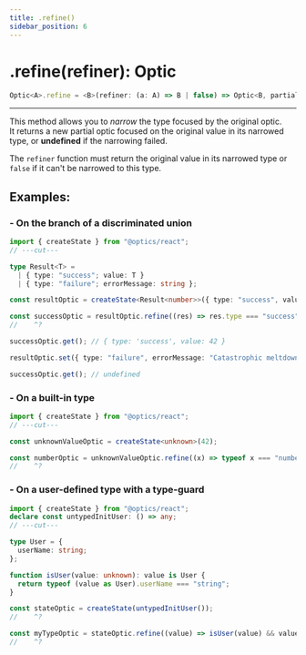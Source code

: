 ```yaml
---
title: .refine()
sidebar_position: 6
---
```


# .refine(refiner): Optic

```ts
Optic<A>.refine = <B>(refiner: (a: A) => B | false) => Optic<B, partial>;
```

---

This method allows you to _narrow_ the type focused by the original optic.  
It returns a new partial optic focused on the original value in its narrowed type, or **undefined** if the narrowing failed.

The `refiner` function must return the original value in its narrowed type or `false` if it can't be narrowed to this type.

## Examples:

### - On the branch of a discriminated union

```ts twoslash
import { createState } from "@optics/react";
// ---cut---

type Result<T> =
  | { type: "success"; value: T }
  | { type: "failure"; errorMessage: string };

const resultOptic = createState<Result<number>>({ type: "success", value: 42 });

const successOptic = resultOptic.refine((res) => res.type === "success" && res);
//    ^?

successOptic.get(); // { type: 'success', value: 42 }

resultOptic.set({ type: "failure", errorMessage: "Catastrophic meltdown" });

successOptic.get(); // undefined
```

### - On a built-in type

```ts twoslash
import { createState } from "@optics/react";
// ---cut---

const unknownValueOptic = createState<unknown>(42);

const numberOptic = unknownValueOptic.refine((x) => typeof x === "number" && x);
//    ^?
```

### - On a user-defined type with a type-guard

```ts twoslash
import { createState } from "@optics/react";
declare const untypedInitUser: () => any;
// ---cut---

type User = {
  userName: string;
};

function isUser(value: unknown): value is User {
  return typeof (value as User).userName === "string";
}

const stateOptic = createState(untypedInitUser());
//    ^?

const myTypeOptic = stateOptic.refine((value) => isUser(value) && value);
//    ^?
```
